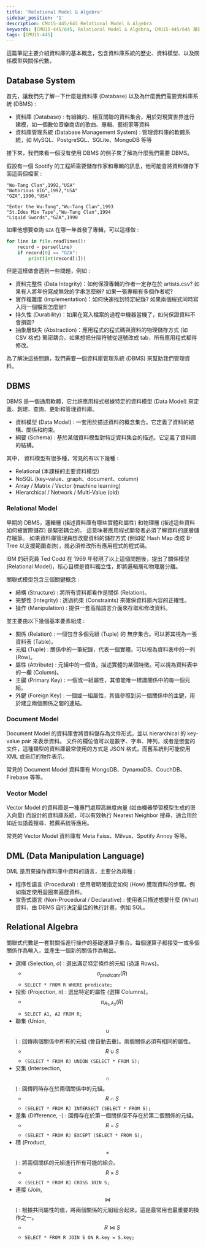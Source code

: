 ```yaml
---
title: 'Relational Model & Algebra'
sidebar_position: '1'
description: CMU15-445/645 Relational Model & Algebra
keywords: [CMU15-445/645, Relational Model & Algebra, CMU15-445/645 筆記]
tags: [CMU15-445]
---
```


<head>
  <title>CMU 15-445 Relational Model & Algebra</title>
</head>

這篇筆記主要介紹資料庫的基本概念，包含資料庫系統的歷史、資料模型、以及關係模型與關係代數。

## Database System

首先，讓我們先了解一下什麼是資料庫 (Database) 以及為什麼我們需要資料庫系統 (DBMS) :

- 資料庫 (Database) : 有組織的、相互關聯的資料集合，用於對現實世界進行建模，如一個數位音樂商店的歌曲、專輯、藝術家等資料
- 資料庫管理系統 (Database Management System) : 管理資料庫的軟體系統，如 MySQL、PostgreSQL、SQLite、MongoDB 等等

接下來，我們來看一個沒有使用 DBMS 的例子來了解為什麼我們需要 DBMS。

假設有一個 Spotify 的工程師需要儲存作家和專輯的訊息，他可能會將資料儲存下面這兩個檔案 :

```csv title="artists.csv"
"Wu-Tang Clan",1992,"USA"
"Notorious BIG",1992,"USA"
"GZA",1990,"USA"
```

```csv title="albums.csv"
"Enter the Wu-Tang","Wu-Tang Clan",1993
"St.Ides Mix Tape","Wu-Tang Clan",1994
"Liquid Swords","GZA",1990
```

如果他想要查詢 `GZA` 在哪一年首發了專輯，可以這樣做 :

```python
for line in file.readlines():
    record = parse(line)
    if record[0] == "GZA":
        print(int(record[1]))
```

但是這樣做會遇到一些問題，例如 :

- 資料完整性 (Data Integrity)：如何保證專輯的作者一定存在於 artists.csv? 如果有人將年份寫成無效的字串怎麼辦? 如果一張專輯有多個作者呢?
- 實作複雜度 (Implementation)：如何快速找到特定紀錄? 如果兩個程式同時寫入同一個檔案怎麼辦?
- 持久性 (Durability)：如果在寫入檔案的過程中機器當機了，如何保證資料不會損毀?
- 抽象層缺失 (Abstraction)：應用程式的程式碼與資料的物理儲存方式 (如 CSV 格式) 緊密耦合。如果想把分隔符號從逗號改成 tab，所有應用程式都得修改。

為了解決這些問題，我們需要一個資料庫管理系統 (DBMS) 來幫助我們管理資料。

## DBMS

DBMS 是一個通用軟體，它允許應用程式根據特定的資料模型 (Data Model) 來定義、創建、查詢、更新和管理資料庫。

- 資料模型 (Data Model) : 一套用於描述資料的概念集合。它定義了資料的結構、關係和約束。
- 綱要 (Schema) : 基於某個資料模型對特定資料集合的描述。它定義了資料庫的結構。

其中， 資料模型有很多種，常見的有以下幾種 :

- Relational (本課程的主要資料模型)
- NoSQL (key-value、graph、document、column)
- Array / Matrix / Vector (machine learning)
- Hierarchical / Network / Multi-Value (old)

### Relational Model

早期的 DBMS，邏輯層 (描述資料庫有哪些實體和屬性) 和物理層 (描述這些資料如何被實際儲存) 是緊密耦合的。
這意味著應用程式開發者必須了解資料的底層儲存細節。
如果資料庫管理員想改變資料的儲存方式 (例如從 Hash Map 改成 B-Tree 以支援範圍查詢)，就必須修改所有應用程式的程式碼。

IBM 的研究員 Ted Codd 在 1969 年發現了以上這個問題後，提出了關係模型 (Relational Model)，核心目標是資料獨立性，即將邏輯層和物理層分離。

關聯式模型包含三個關鍵概念 :

- 結構 (Structure) : 將所有資料都看作是關係 (Relation)。
- 完整性 (Integrity) : 透過約束 (Constraints) 來確保資料庫內容的正確性。
- 操作 (Manipulation) : 提供一套高階語言介面來存取和修改資料。

並主要由以下幾個基本要素組成 :

- 關係 (Relation) : 一個包含多個元組 (Tuple) 的 無序集合。可以將其視為一張資料表 (Table)。
- 元組 (Tuple) : 關係中的一筆紀錄，代表一個實體。可以視為資料表中的一列 (Row)。
- 屬性 (Attribute) : 元組中的一個值，描述實體的某個特徵。可以視為資料表中的一欄 (Column)。
- 主鍵 (Primary Key) : 一個或一組屬性，其值能唯一標識關係中的每一個元組。
- 外鍵 (Foreign Key) : 一個或一組屬性，其值參照到另一個關係中的主鍵，用於建立兩個關係之間的連結。

### Document Model

Document Model 的資料庫會將資料儲存為文件形式，並以 hierarchical 的 key-value pair 來表示資料。
文件的欄位值可以是數字、字串、陣列，或者是嵌套的文件，這種類型的資料庫最常使用的方式是 JSON 格式，而舊系統則可能使用 XML 或自訂的物件表示。

常見的 Document Model 資料庫有 MongoDB、DynamoDB、CouchDB、Firebase 等等。

<ImageModal src="/img/cmu15-445/c01/image-1.webp" caption="Document Model" />

### Vector Model

Vector Model 的資料庫是一種專門處理高維度向量 (如由機器學習模型生成的嵌入向量) 而設計的資料庫系統，可以有效執行 Nearest Neighbor 搜尋，適合用於如近似語義搜尋、推薦系統等應用。

常見的 Vector Model 資料庫有 Meta Faiss、Milvus、Spotify Annoy 等等。

<ImageModal src="/img/cmu15-445/c01/image-2.webp" caption="Vector Model" />

## DML (Data Manipulation Language)

DML 是用來操作資料庫中資料的語言，主要分為兩種 :

- 程序性語言 (Procedural) : 使用者明確指定如何 (How) 獲取資料的步驟。例如指定使用迴圈來遍歷資料。
- 宣告式語言 (Non-Procedural / Declarative) : 使用者只描述想要什麼 (What) 資料，由 DBMS 自行決定最佳的執行計畫。例如 SQL。

## Relational Algebra

關聯式代數是一套對關係進行操作的基礎運算子集合。每個運算子都接受一或多個關係作為輸入，並產生一個新的關係作為輸出。

- 選擇 (Selection, $\sigma$) : 選出滿足特定條件的元組 (過濾 Rows)。
  - $$\sigma_{predicate}(R)$$
  - `SELECT * FROM R WHERE predicate;`
- 投影 (Projection, $\pi$) : 選出特定的屬性 (選擇 Columns)。
  - $$\pi_{A_1,A_2}(R)$$
  - `SELECT A1, A2 FROM R;`
- 聯集 (Union, $$\cup$$) : 回傳兩個關係中所有的元組 (會自動去重)。兩個關係必須有相同的屬性。
  - $$R \cup S$$
  - `(SELECT * FROM R) UNION (SELECT * FROM S);`
- 交集 (Intersection, $$\cap$$) : 回傳同時存在於兩個關係中的元組。
  - $$R \cap S$$
  - `(SELECT * FROM R) INTERSECT (SELECT * FROM S);`
- 差集 (Difference, -) : 回傳存在於第一個關係但不存在於第二個關係的元組。
  - $$R - S$$
  - `(SELECT * FROM R) EXCEPT (SELECT * FROM S);`
- 積 (Product, $$\times$$) : 將兩個關係的元組進行所有可能的組合。
  - $$R \times S$$
  - `(SELECT * FROM R) CROSS JOIN S;`
- 連接 (Join, $$\bowtie$$) : 根據共同屬性的值，將兩個關係的元組組合起來。這是最常用也最重要的操作之一。
  - $$R \bowtie S$$
  - `SELECT * FROM R JOIN S ON R.key = S.key;`
